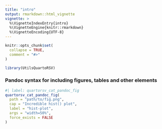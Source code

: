 ```yaml
---
title: "intro"
output: rmarkdown::html_vignette
vignette: >
  %\VignetteIndexEntry{intro}
  %\VignetteEngine{knitr::rmarkdown}
  %\VignetteEncoding{UTF-8}
---
```


```r
knitr::opts_chunk$set(
  collapse = TRUE,
  comment = "#>"
)
```

```r
library(UtilsQuartoRSV)
```

### Pandoc syntax for including figures, tables and other elements

```r
#| label: quartorsv_cat_pandoc_fig
quartorsv_cat_pandoc_fig(
  path = "path/to/fig.png",
  cap = "Incredible hist() plot",
  label = "hist-plot",
  args = "width=50%",
  force_exists = FALSE
)
```